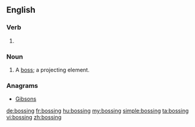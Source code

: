 ==English==

===Verb===
{{head|en|present participle}}

# {{present participle of|boss|lang=en|nocat=1}}

===Noun===
{{en-noun}}

# {{lb|en|architecture}} A [[boss]]; a projecting element.

===Anagrams===
* [[Gibsons#English|Gibsons]]

[[de:bossing]]
[[fr:bossing]]
[[hu:bossing]]
[[my:bossing]]
[[simple:bossing]]
[[ta:bossing]]
[[vi:bossing]]
[[zh:bossing]]